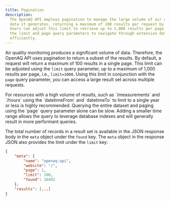 ```yaml
---
title: Pagination
description:
  The OpenAQ API employs pagination to manage the large volume of air quality
  data it generates, returning a maximum of 100 results per request by default.
  Users can adjust this limit to retrieve up to 1,000 results per page, using
  the limit and page query parameters to navigate through extensive datasets
  efficiently.
---
```




Air quality monitoring produces a significant volume of data. Therefore, the
OpenAQ API uses pagination to return a subset of the results. By default, a
request will return a maximum of 100 results in a single page. This limit can be
adjusted using the `limit` query parameter, up to a maximum of 1,000 results per
page, i.e., `limit=1000`. Using this limit in conjunction with the `page` query
parameter, you can access a large result set across multiple requests.

<Aside type="tip">
  For resources with a high volume of results, such as `/measurements` and `/hours` using the
  `datetimeFrom` and `datetimeTo` to limit to a single year or less is highly
  recommended. Querying the entire dataset and paging using the `page` query
  parameter alone can be slow. Adding a smaller time range allows the query to
  leverage database indexes and will generally result in more performant
  queries.
</Aside>

The total number of records in a result set is available in the JSON response
body in the `meta` object under the `found` key. The `meta` object in the
response JSON also provides the limit under the `limit` key:

```json {6,7}
{
    "meta": {
        "name": "openaq-api",
        "website": "/",
        "page": 1,
        "limit": 100,
        "found": 16492
    },
    "results": [...]
}
```

<FeedbackForm />